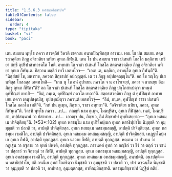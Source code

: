 ```yaml
---
title: "1.5.6.3 หสธมฺมสิกฺขาปท"
tableOfContents: false
sidebar:
  order: 4
type: "tipitaka"
basket: "vi"
book: "paci"
---
```



<DynamicBreadcrumb />

<Division number="335" book="paci">

<Paragraph number="1038" book="paci">
เตน สมเยน พุทฺโธ ภควา สาวตฺถิยํ วิหรติ เชตวเน อนาถปิณฺฑิกสฺส อาราเม. เตน โข ปน สมเยน สตฺตรสวคฺคิยา ภิกฺขู อจิรวติยา นทิยา อุทเก กีฬนฺติ. เตน โข ปน สมเยน ราชา ปเสนทิ โกสโล มลฺลิกาย เทวิยา สทฺธึ อุปริปาสาทวรคโต โหติ. อทฺทสา โข ราชา ปเสนทิ โกสโล สตฺตรสวคฺคิเย ภิกฺขู อจิรวติยา นทิยา อุทเก กีฬนฺเต. ทิสฺวาน มลฺลิกํ เทวึ เอตทโวจ—  “เอเต เต, มลฺลิเก, อรหนฺโต อุทเก กีฬนฺตี”ติ. “นิสฺสํสยํ โข, มหาราช, ภควตา สิกฺขาปทํ อปญฺญตฺตํ. เต วา ภิกฺขู อปฺปกตญฺญุโน”ติ. อถ โข รญฺโญ ปเสนทิสฺส โกสลสฺส เอตทโหสิ—  “เกน นุ โข อหํ อุปาเยน ภควโต จ น อาโรเจยฺยํ, ภควา จ ชาเนยฺย อิเม ภิกฺขู อุทเก กีฬิตา”ติ? อถ โข ราชา ปเสนทิ โกสโล สตฺตรสวคฺคิเย ภิกฺขู ปกฺโกสาเปตฺวา มหนฺตํ คุฬปิณฺฑํ อทาสิ—  “อิมํ, ภนฺเต, คุฬปิณฺฑํ ภควโต เทถา”ติ. สตฺตรสวคฺคิยา ภิกฺขู ตํ คุฬปิณฺฑํ อาทาย เยน ภควา เตนุปสงฺกมึสุ; อุปสงฺกมิตฺวา ภควนฺตํ เอตทโวจุํ—  “อิมํ, ภนฺเต, คุฬปิณฺฑํ ราชา ปเสนทิ โกสโล ภควโต เทตี”ติ. “กหํ ปน ตุเมฺห, ภิกฺขเว, ราชา อทฺทสา”ติ. “อจิรวติยา นทิยา, ภควา, อุทเก กีฬนฺเต”ติ. วิครหิ พุทฺโธ ภควา …เป…  กถญฺหิ นาม ตุเมฺห, โมฆปุริสา, อุทเก กีฬิสฺสถ. เนตํ, โมฆปุริสา, อปฺปสนฺนานํ วา ปสาทาย …เป…  เอวญฺจ ปน, ภิกฺขเว, อิมํ สิกฺขาปทํ อุทฺทิเสยฺยาถ—
</Paragraph>

</Division>
<Division number="336" book="paci">

<Paragraph number="1039" book="paci">
<Emphasis>“อุทเก หสธมฺเม ปาจิตฺติยนฺ”</Emphasis>ติ. (*53*:<Emphasis>102</Emphasis>)
</Paragraph>

</Division>
<Division number="337" book="paci">

<Paragraph number="1040" book="paci">
<Emphasis>อุทเก หสธมฺโม</Emphasis> นาม อุปริโคปฺผเก อุทเก หสาธิปฺปาโย นิมุชฺชติ วา อุมฺมุชฺชติ วา ปลวติ วา, อาปตฺติ ปาจิตฺติยสฺส.
</Paragraph>

</Division>
<Division number="338" book="paci">

<Paragraph number="1041" book="paci">
อุทเก หสธมฺเม หสธมฺมสญฺญี, อาปตฺติ ปาจิตฺติยสฺส. อุทเก หสธมฺเม เวมติโก, อาปตฺติ ปาจิตฺติยสฺส. อุทเก หสธมฺเม อหสธมฺมสญฺญี, อาปตฺติ ปาจิตฺติยสฺส.
</Paragraph>

<Paragraph number="1042" book="paci">
เหฏฺฐาโคปฺผเก อุทเก กีฬติ, อาปตฺติ ทุกฺกฏสฺส. อุทเก นาวาย กีฬติ, อาปตฺติ ทุกฺกฏสฺส. หตฺเถน วา ปาเทน วา กฏฺเฐน วา กฐลาย วา อุทกํ ปหรติ, อาปตฺติ ทุกฺกฏสฺส. ภาชนคตํ อุทกํ วา กญฺชิกํ วา ขีรํ วา ตกฺกํ วา รชนํ วา ปสฺสาวํ วา จิกฺขลฺลํ วา กีฬติ, อาปตฺติ ทุกฺกฏสฺส.
</Paragraph>

<Paragraph number="1043" book="paci">
อุทเก อหสธมฺเม หสธมฺมสญฺญี, อาปตฺติ ทุกฺกฏสฺส. อุทเก อหสธมฺเม เวมติโก, อาปตฺติ ทุกฺกฏสฺส. อุทเก อหสธมฺเม อหสธมฺมสญฺญี, อนาปตฺติ.
</Paragraph>

</Division>
<Division number="339" book="paci">

<Paragraph number="1044" book="paci">
อนาปตฺติ—  น หสาธิปฺปาโย, สติ กรณีเย อุทกํ โอตริตฺวา นิมุชฺชติ วา อุมฺมุชฺชติ วา ปลวติ วา, ปารํ คจฺฉนฺโต นิมุชฺชติ วา อุมฺมุชฺชติ วา ปลวติ วา, อาปทาสุ, อุมฺมตฺตกสฺส, อาทิกมฺมิกสฺสาติ.

</Paragraph>
</Division>

<Paragraph number="1045" type="center" book="paci">
หสธมฺมสิกฺขาปทํ นิฏฺฐิตํ ตติยํ.
</Paragraph>